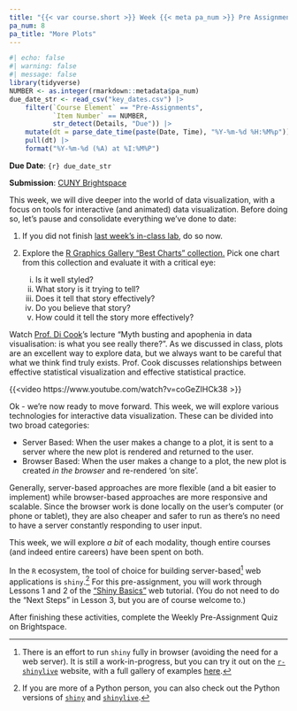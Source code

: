 ```yaml
---
title: "{{< var course.short >}} Week {{< meta pa_num >}} Pre Assignment: {{< meta pa_title >}}"
pa_num: 8
pa_title: "More Plots"
---
```


```r
#| echo: false
#| warning: false
#| message: false
library(tidyverse)
NUMBER <- as.integer(rmarkdown::metadata$pa_num)
due_date_str <- read_csv("key_dates.csv") |> 
    filter(`Course Element` == "Pre-Assignments", 
           `Item Number` == NUMBER, 
           str_detect(Details, "Due")) |> 
    mutate(dt = parse_date_time(paste(Date, Time), "%Y-%m-%d %H:%M%p")) |>
    pull(dt) |>
    format("%Y-%m-%d (%A) at %I:%M%P")
```

**Due Date**: `{r} due_date_str`

**Submission**: [CUNY Brightspace](https://brightspace.cuny.edu/)


This week, we will dive deeper into the world of data visualization, with a focus on tools for interactive (and
animated) data visualization. Before doing so, let's 
pause and consolidate everything we've done to date: 

1. If you did not finish [last week's in-class
   lab](../labs/lab07.html), do so now.

2. Explore the [R Graphics Gallery "Best Charts"
   collection.](https://r-graph-gallery.com/best-r-chart-examples)
   Pick one chart from this collection and evaluate it with a critical
   eye:
   
   i) Is it well styled?
   ii) What story is it trying to tell?
   iii) Does it tell that story effectively?
   iv) Do you believe that story? 
   v) How could it tell the story more effectively?
   
::: {.callout-tip title="Optional Enrichment: Myth Busting and Apophenia in Data Visualization" collapse="true"}

Watch [Prof. Di Cook](https://www.dicook.org/)'s lecture "Myth busting
and apophenia in data visualisation: is what you see really there?". As
we discussed in class, plots are an excellent way to explore data, but we
always want to be careful that what we think find truly exists. Prof.
Cook discusses relationships between effective statistical visualization
and effective statistical practice.

{{<video https://www.youtube.com/watch?v=coGeZIHCk38 >}}

:::

Ok - we're now ready to move forward. This week, we will explore various
technologies for interactive data visualization. These can be divided into
two broad categories: 

- Server Based: When the user makes a change to a plot, it is sent to a 
  server where the new plot is rendered and returned to the user. 
- Browser Based: When the user makes a change to a plot, the new plot is 
  created _in the browser_ and re-rendered 'on site'. 
  
Generally, server-based approaches are more flexible (and a bit easier to 
implement) while browser-based approaches are more responsive and scalable.
Since the browser work is done locally on the user's computer (or phone or 
tablet), they are also cheaper and safer to run as there's no need to have
a server constantly responding to user input. 

This week, we will explore _a bit_ of each modality, though entire courses
(and indeed entire careers) have been spent on both. 

In the `R` ecosystem, the tool of choice for building server-based[^slive] web
applications is `shiny`.[^py] For this pre-assignment, you will work through 
Lessons 1 and 2 of the ["Shiny 
Basics"](https://shiny.posit.co/r/getstarted/shiny-basics/lesson1/) 
web tutorial. (You do not need to do the "Next Steps" in Lesson 3, but you are
of course welcome to.)

[^slive]: There is an effort to run `shiny` fully in browser (avoiding the need
for a web server). It is still a work-in-progress, but you can try it out on
the [`r-shinylive`](https://posit-dev.github.io/r-shinylive/) website, with
a full gallery of examples [here](https://shinylive.io/r/examples/). 

[^py]: If you are more of a Python person, you can also check out the Python
versions of [`shiny`](https://shiny.posit.co/py/) and
[`shinylive`](https://shiny.posit.co/py/docs/shinylive.html).

After finishing these activities, complete the Weekly Pre-Assignment Quiz on
Brightspace.
